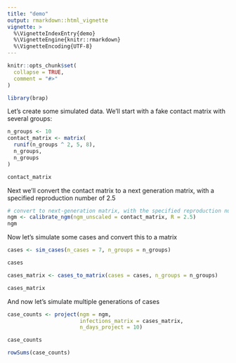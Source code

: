 ```yaml
---
title: "demo"
output: rmarkdown::html_vignette
vignette: >
  %\VignetteIndexEntry{demo}
  %\VignetteEngine{knitr::rmarkdown}
  %\VignetteEncoding{UTF-8}
---
```


```r
knitr::opts_chunk$set(
  collapse = TRUE,
  comment = "#>"
)
```

```r
library(brap)
```

Let's create some simulated data. We'll start with a fake contact matrix with several groups:

```r
n_groups <- 10
contact_matrix <- matrix(
  runif(n_groups ^ 2, 5, 8),
  n_groups,
  n_groups
)

contact_matrix
```

Next we'll convert the contact matrix to a next generation matrix, with a specified reproduction number of 2.5

```r
# convert to next-generation matrix, with the specified reproduction number
ngm <- calibrate_ngm(ngm_unscaled = contact_matrix, R = 2.5)
ngm
```

Now let's simulate some cases and convert this to a matrix

```r
cases <- sim_cases(n_cases = 7, n_groups = n_groups)

cases

cases_matrix <- cases_to_matrix(cases = cases, n_groups = n_groups)

cases_matrix
```

And now let's simulate multiple generations of cases

```r
case_counts <- project(ngm = ngm,
                       infections_matrix = cases_matrix,
                       n_days_project = 10)

case_counts

rowSums(case_counts)
```
